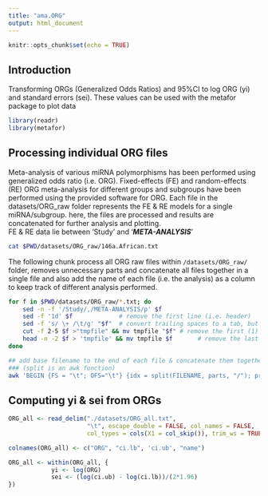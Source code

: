 ```yaml
---
title: "ama.ORG"
output: html_document
---
```


```r
knitr::opts_chunk$set(echo = TRUE)
```

## Introduction
Transforming ORGs (Generalized Odds Ratios) and 95%CI to log ORG (yi) and standard errors (sei). 
These values can be used with the metafor package to plot data


```r
library(readr)
library(metafor)
```

## Processing individual ORG files
Meta-analysis of various miRNA polymorphisms has been performed using generalized odds ratio (i.e. ORG). Fixed-effects (FE) and random-effects (RE) ORG meta-analysis for different groups and subgroups have been performed using the provided software for ORG. Each file in the datasets/ORG_raw folder represents the FE & RE models for a single miRNA/subgroup. here, the files are processed and results are concatenated for further analysis and plotting.  
FE & RE data lie between 'Study' and '***META-ANALYSIS***'

```bash
cat $PWD/datasets/ORG_raw/146a.African.txt
```

The following chunk process all ORG raw files within `/datasets/ORG_raw/` folder, removes unnecessary parts and concatenate all files together in a single file and also add the name of each file (i.e. the analysis) as a column to keep track of different analysis performed.

```bash
for f in $PWD/datasets/ORG_raw/*.txt; do
    sed -n -f '/Study/,/META-ANALYSIS/p' $f
    sed -f '1d' $f             # remove the first line (i.e. header)
    sed -f 's/ \+ /\t/g' "$f"  # convert trailing spaces to a tab, but leave individual spaces intact
    cut -f 2-5 $f >"tmpfile" && mv tmpfile "$f" # remove the first (1) and the last (6) empty column (i.e. tab)
    head -n -2 $f > 'tmpfile' && mv tmpfile $f       # remove the last 2 lines
done

## add base filename to the end of each file & concatenate them together
### (split is an awk function)
awk 'BEGIN {FS = "\t"; OFS="\t"} {idx = split(FILENAME, parts, "/"); print $0, parts[idx]}' $PWD/datasets/ORG_raw/*.txt > ../ ORG_all.txt
```

## Computing yi & sei from ORGs

```r
ORG_all <- read_delim("./datasets/ORG_all.txt", 
                      "\t", escape_double = FALSE, col_names = FALSE, 
                      col_types = cols(X1 = col_skip()), trim_ws = TRUE)

colnames(ORG_all) <- c("ORG", "ci.lb", 'ci.ub', "name")

ORG_all <- within(ORG_all, {
            yi <- log(ORG)
            sei <- (log(ci.ub) - log(ci.lb))/(2*1.96)
})
```





